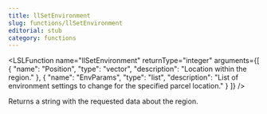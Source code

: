 ```yaml
---
title: llSetEnvironment
slug: functions/llSetEnvironment
editorial: stub
category: functions
---
```


<LSLFunction
	name="llSetEnvironment"
	returnType="integer"
	arguments={[
	{
		"name": "Position",
		"type": "vector",
		"description": "Location within the region."
	},
	{
		"name": "EnvParams",
		"type": "list",
		"description": "List of environment settings to change for the specified parcel location."
	}
]}
/>

Returns a string with the requested data about the region.
